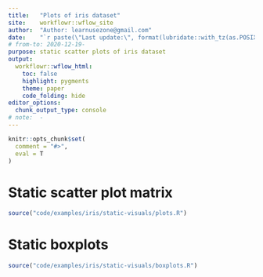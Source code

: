 ```yaml
---
title:   "Plots of iris dataset"
site:    workflowr::wflow_site
author:  "Author: learnusezone@gmail.com"
date:    "`r paste(\"Last update:\", format(lubridate::with_tz(as.POSIXct(Sys.time()) + 7200, tzone = \"GMT\"), \"%Y-%m-%d %H:%M GMT+2\"))`"
# from-to: 2020-12-19-
purpose: static scatter plots of iris dataset
output:
  workflowr::wflow_html:
    toc: false
    highlight: pygments
    theme: paper
    code_folding: hide
editor_options:
  chunk_output_type: console
# note:  -
---
```


```r
knitr::opts_chunk$set(
  comment = "#>",
  eval = T
)
```


# Static scatter plot matrix
```r
source("code/examples/iris/static-visuals/plots.R")
```


# Static boxplots
```r
source("code/examples/iris/static-visuals/boxplots.R")
```

